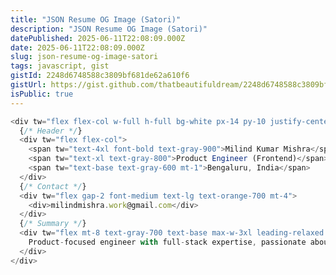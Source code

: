 ```yaml
---
title: "JSON Resume OG Image (Satori)"
description: "JSON Resume OG Image (Satori)"
datePublished: 2025-06-11T22:08:09.000Z
date: 2025-06-11T22:08:09.000Z
slug: json-resume-og-image-satori
tags: javascript, gist
gistId: 2248d6748588c3809bf681de62a610f6
gistUrl: https://gist.github.com/thatbeautifuldream/2248d6748588c3809bf681de62a610f6
isPublic: true
---
```


```javascript title="satori.jsx"
<div tw="flex flex-col w-full h-full bg-white px-14 py-10 justify-center">
  {/* Header */}
  <div tw="flex flex-col">
    <span tw="text-4xl font-bold text-gray-900">Milind Kumar Mishra</span>
    <span tw="text-xl text-gray-800">Product Engineer (Frontend)</span>
    <span tw="text-base text-gray-600 mt-1">Bengaluru, India</span>
  </div>
  {/* Contact */}
  <div tw="flex gap-2 font-medium text-lg text-orange-700 mt-4">
    <div>milindmishra.work@gmail.com</div>
  </div>
  {/* Summary */}
  <div tw="flex mt-8 text-gray-700 text-base max-w-3xl leading-relaxed pl-2 border-l-4 border-orange-500">
    Product-focused engineer with full-stack expertise, passionate about building impactful AI, SaaS, and platform products. Proven experience leading technical initiatives, shipping scalable web apps, and optimizing UX for thousands. Skilled in rapid prototyping, React, Next.js, TypeScript, and cloud infra.
  </div>
</div>
```

